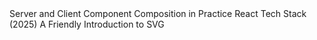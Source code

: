 <Bookmarks title="Articles">
  <BookmarkLink href="https://aurorascharff.no/posts/server-client-component-composition-in-practice/">
    Server and Client Component Composition in Practice
  </BookmarkLink>
  <BookmarkLink href="https://www.robinwieruch.de/react-tech-stack/">
    React Tech Stack (2025)
  </BookmarkLink>
  <BookmarkLink href="https://www.joshwcomeau.com/svg/friendly-introduction-to-svg/">
    A Friendly Introduction to SVG
  </BookmarkLink>
</Bookmarks>
